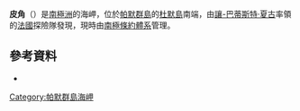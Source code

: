 {{coord|64|53|S|63|37|W|display=title}}

'''皮角'''（{{lang-en|Py Point}}）是[[南極洲|南極洲]]的海岬，位於[[帕默群島|帕默群島]]的[[杜默島|杜默島]]南端，由[[讓-巴蒂斯特·夏古|讓-巴蒂斯特·夏古]]率領的[[法國|法國]]探險隊發現，現時由[[南極條約體系|南極條約體系]]管理。

==參考資料==
*{{usgs-gazetteer}}

{{DEFAULTSORT:Py Point}}
[[Category:帕默群島海岬|Category:帕默群島海岬]]


{{PalmerArchipelago-geo-stub}}